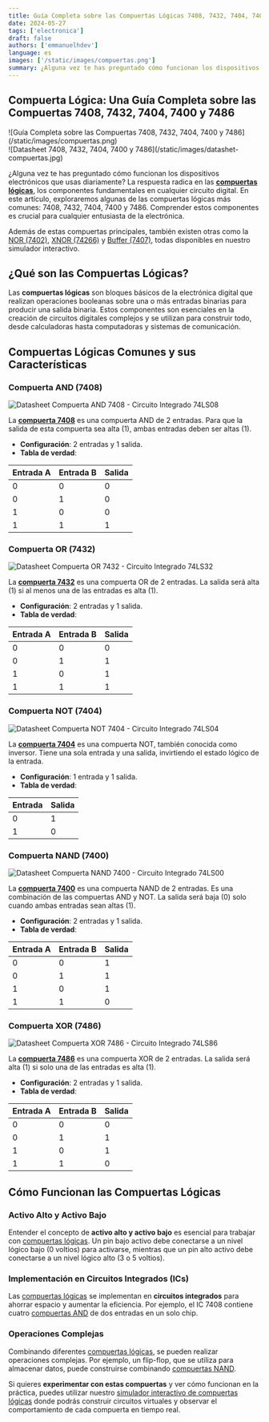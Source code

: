 ```yaml
---
title: Guía Completa sobre las Compuertas Lógicas 7408, 7432, 7404, 7400 y 7486
date: 2024-05-27
tags: ['electronica']
draft: false
authors: ['emmanuelhdev']
language: es
images: ['/static/images/compuertas.png']
summary: ¿Alguna vez te has preguntado cómo funcionan los dispositivos electrónicos que usas todos los días? La respuesta está en las compuertas lógicas.
---
```


## Compuerta Lógica: Una Guía Completa sobre las Compuertas 7408, 7432, 7404, 7400 y 7486

<div className="flex flex-col md:flex-row gap-4">
  <div>
    ![Guía Completa sobre las Compuertas 7408, 7432, 7404, 7400 y 7486](/static/images/compuertas.png)
  </div>
  <div>
    ![Datasheet 7408, 7432, 7404, 7400 y 7486](/static/images/datashet-compuertas.jpg)
  </div>
</div>

¿Alguna vez te has preguntado cómo funcionan los dispositivos electrónicos que usas diariamente? La respuesta radica en las **[compuertas lógicas](/es/compuertas-logicas)**, los componentes fundamentales en cualquier circuito digital. En este artículo, exploraremos algunas de las compuertas lógicas más comunes: 7408, 7432, 7404, 7400 y 7486. Comprender estos componentes es crucial para cualquier entusiasta de la electrónica.

Además de estas compuertas principales, también existen otras como la [NOR (7402)](/es/compuertas-logicas/7402), [XNOR (74266)](/es/compuertas-logicas/74266) y [Buffer (7407)](/es/compuertas-logicas/7407), todas disponibles en nuestro simulador interactivo.

## ¿Qué son las Compuertas Lógicas?

Las **compuertas lógicas** son bloques básicos de la electrónica digital que realizan operaciones booleanas sobre una o más entradas binarias para producir una salida binaria. Estos componentes son esenciales en la creación de circuitos digitales complejos y se utilizan para construir todo, desde calculadoras hasta computadoras y sistemas de comunicación.

## Compuertas Lógicas Comunes y sus Características

### Compuerta AND (7408)

![Datasheet Compuerta AND 7408 - Circuito Integrado 74LS08](/static/images/74LS08.jpg)

La **[compuerta 7408](/es/compuertas-logicas/7408)** es una compuerta AND de 2 entradas. Para que la salida de esta compuerta sea alta (1), ambas entradas deben ser altas (1).

- **Configuración**: 2 entradas y 1 salida.
- **Tabla de verdad**:

| Entrada A | Entrada B | Salida |
| --------- | --------- | ------ |
| 0         | 0         | 0      |
| 0         | 1         | 0      |
| 1         | 0         | 0      |
| 1         | 1         | 1      |

### Compuerta OR (7432)

![Datasheet Compuerta OR 7432 - Circuito Integrado 74LS32](/static/images/74LS32.jpg)

La **[compuerta 7432](/es/compuertas-logicas/7432)** es una compuerta OR de 2 entradas. La salida será alta (1) si al menos una de las entradas es alta (1).

- **Configuración**: 2 entradas y 1 salida.
- **Tabla de verdad**:

| Entrada A | Entrada B | Salida |
| --------- | --------- | ------ |
| 0         | 0         | 0      |
| 0         | 1         | 1      |
| 1         | 0         | 1      |
| 1         | 1         | 1      |

### Compuerta NOT (7404)

![Datasheet Compuerta NOT 7404 - Circuito Integrado 74LS04](/static/images/74LS04.jpg)

La **[compuerta 7404](/es/compuertas-logicas/7404)** es una compuerta NOT, también conocida como inversor. Tiene una sola entrada y una salida, invirtiendo el estado lógico de la entrada.

- **Configuración**: 1 entrada y 1 salida.
- **Tabla de verdad**:

| Entrada | Salida |
| ------- | ------ |
| 0       | 1      |
| 1       | 0      |

### Compuerta NAND (7400)

![Datasheet Compuerta NAND 7400 - Circuito Integrado 74LS00](/static/images/74LS00.jpg)

La **[compuerta 7400](/es/compuertas-logicas/7400)** es una compuerta NAND de 2 entradas. Es una combinación de las compuertas AND y NOT. La salida será baja (0) solo cuando ambas entradas sean altas (1).

- **Configuración**: 2 entradas y 1 salida.
- **Tabla de verdad**:

| Entrada A | Entrada B | Salida |
| --------- | --------- | ------ |
| 0         | 0         | 1      |
| 0         | 1         | 1      |
| 1         | 0         | 1      |
| 1         | 1         | 0      |

### Compuerta XOR (7486)

![Datasheet Compuerta XOR 7486 - Circuito Integrado 74LS86](/static/images/74LS86.jpg)

La **[compuerta 7486](/es/compuertas-logicas/7486)** es una compuerta XOR de 2 entradas. La salida será alta (1) si solo una de las entradas es alta (1).

- **Configuración**: 2 entradas y 1 salida.
- **Tabla de verdad**:

| Entrada A | Entrada B | Salida |
| --------- | --------- | ------ |
| 0         | 0         | 0      |
| 0         | 1         | 1      |
| 1         | 0         | 1      |
| 1         | 1         | 0      |

## Cómo Funcionan las Compuertas Lógicas

### Activo Alto y Activo Bajo

Entender el concepto de **activo alto y activo bajo** es esencial para trabajar con [compuertas lógicas](/es/compuertas-logicas). Un pin bajo activo debe conectarse a un nivel lógico bajo (0 voltios) para activarse, mientras que un pin alto activo debe conectarse a un nivel lógico alto (3 o 5 voltios).

### Implementación en Circuitos Integrados (ICs)

Las [compuertas lógicas](/es/compuertas-logicas) se implementan en **circuitos integrados** para ahorrar espacio y aumentar la eficiencia. Por ejemplo, el IC 7408 contiene cuatro [compuertas AND](/es/compuertas-logicas/7408) de dos entradas en un solo chip.

### Operaciones Complejas

Combinando diferentes [compuertas lógicas](/es/compuertas-logicas), se pueden realizar operaciones complejas. Por ejemplo, un flip-flop, que se utiliza para almacenar datos, puede construirse combinando [compuertas NAND](/es/compuertas-logicas/7400).

Si quieres **experimentar con estas compuertas** y ver cómo funcionan en la práctica, puedes utilizar nuestro [simulador interactivo de compuertas lógicas](/es/compuertas-logicas) donde podrás construir circuitos virtuales y observar el comportamiento de cada compuerta en tiempo real.
